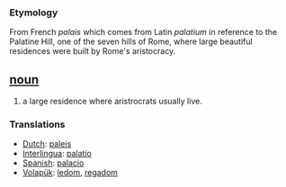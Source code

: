 === Etymology ===
From French ''palais'' which comes from Latin ''palatium'' in reference to the Palatine Hill, one of the seven hills of Rome, where large beautiful residences were built by Rome's aristocracy. 

== [[noun]] ==
#a large residence where aristrocrats usually live.

=== Translations ===
*[[Dutch]]: [[paleis]]
*[[Interlingua]]: [[palatio]]
*[[Spanish]]: [[palacio]]
*[[Volapük]]: [[ledom]], [[regadom]]